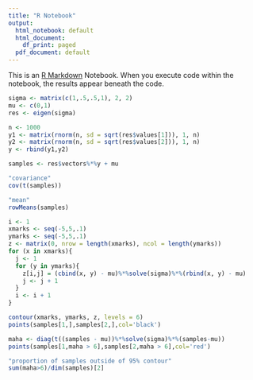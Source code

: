 ```yaml
---
title: "R Notebook"
output:
  html_notebook: default
  html_document:
    df_print: paged
  pdf_document: default
---
```


This is an [R Markdown](http://rmarkdown.rstudio.com) Notebook. When you execute code within the notebook, the results appear beneath the code.

```r
sigma <- matrix(c(1,.5,.5,1), 2, 2)
mu <- c(0,1)
res <- eigen(sigma)

n <- 1000
y1 <- matrix(rnorm(n, sd = sqrt(res$values[1])), 1, n)
y2 <- matrix(rnorm(n, sd = sqrt(res$values[2])), 1, n)
y <- rbind(y1,y2)

samples <- res$vectors%*%y + mu 

"covariance"
cov(t(samples))

"mean"
rowMeans(samples)
```

```r
i <- 1
xmarks <- seq(-5,5,.1)
ymarks <- seq(-5,5,.1)
z <- matrix(0, nrow = length(xmarks), ncol = length(ymarks))
for (x in xmarks){
  j <- 1
  for (y in ymarks){
    z[i,j] = (cbind(x, y) - mu)%*%solve(sigma)%*%(rbind(x, y) - mu)
    j <- j + 1
  }
  i <- i + 1
}

contour(xmarks, ymarks, z, levels = 6)
points(samples[1,],samples[2,],col='black')

maha <- diag(t((samples - mu))%*%solve(sigma)%*%(samples-mu))
points(samples[1,maha > 6],samples[2,maha > 6],col='red')

"proportion of samples outside of 95% contour"
sum(maha>6)/dim(samples)[2]



```
